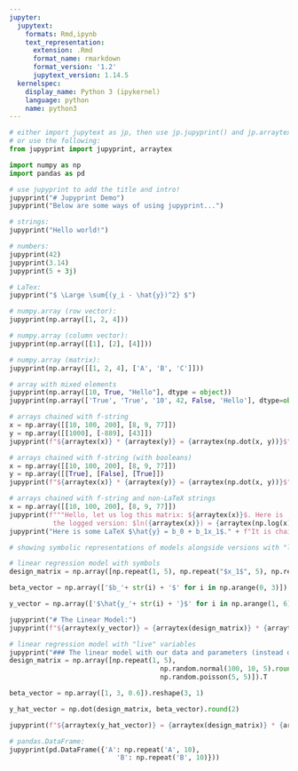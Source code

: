 ```yaml
---
jupyter:
  jupytext:
    formats: Rmd,ipynb
    text_representation:
      extension: .Rmd
      format_name: rmarkdown
      format_version: '1.2'
      jupytext_version: 1.14.5
  kernelspec:
    display_name: Python 3 (ipykernel)
    language: python
    name: python3
---
```


```python
# either import jupytext as jp, then use jp.jupyprint() and jp.arraytex()
# or use the following:
from jupyprint import jupyprint, arraytex

import numpy as np
import pandas as pd

# use jupyprint to add the title and intro!
jupyprint("# Jupyprint Demo")
jupyprint("Below are some ways of using jupyprint...")
```

```python
# strings:
jupyprint("Hello world!")
```

```python
# numbers:
jupyprint(42)
jupyprint(3.14)
jupyprint(5 + 3j)  
```

```python
# LaTex:
jupyprint("$ \Large \sum{(y_i - \hat{y})^2} $")
```

```python
# numpy.array (row vector):
jupyprint(np.array([1, 2, 4]))
```

```python
# numpy.array (column vector):
jupyprint(np.array([[1], [2], [4]]))
```

```python
# numpy.array (matrix):
jupyprint(np.array([[1, 2, 4], ['A', 'B', 'C']]))
```

```python
# array with mixed elements
jupyprint(np.array([10, True, "Hello"], dtype = object)) 
jupyprint(np.array(['True', 'True', '10', 42, False, 'Hello'], dtype=object))
```

```python
# arrays chained with f-string
x = np.array([[10, 100, 200], [8, 9, 77]])
y = np.array([[1000], [-889], [43]])
jupyprint(f"${arraytex(x)} * {arraytex(y)} = {arraytex(np.dot(x, y))}$")
```

```python
# arrays chained with f-string (with booleans)
x = np.array([[10, 100, 200], [8, 9, 77]])
y = np.array([[True], [False], [True]])
jupyprint(f"${arraytex(x)} * {arraytex(y)} = {arraytex(np.dot(x, y))}$")
```

```python
# arrays chained with f-string and non-LaTeX strings
x = np.array([[10, 100, 200], [8, 9, 77]])
jupyprint(f"""Hello, let us log this matrix: ${arraytex(x)}$. Here is
           the logged version: $ln({arraytex(x)}) = {arraytex(np.log(x).round(2))}$""")
jupyprint("Here is some LaTeX $\hat{y} = b_0 + b_1x_1$." + f"It is chained with LaTeX printouts of some matrix multiplication with the numpy arrays above: ${arraytex(x)} * {arraytex(y)} = {arraytex(np.dot(x, y))}$")
```

```python
# showing symbolic representations of models alongside versions with "live" variables

# linear regression model with symbols
design_matrix = np.array([np.repeat(1, 5), np.repeat("$x_1$", 5), np.repeat("$x_2$", 5)]).T

beta_vector = np.array(['$b_'+ str(i) + '$' for i in np.arange(0, 3)]).reshape(3, 1)

y_vector = np.array(['$\hat{y_'+ str(i) + '}$' for i in np.arange(1, 6)]).reshape(5, 1)

jupyprint("# The Linear Model:")
jupyprint(f"${arraytex(y_vector)} = {arraytex(design_matrix)} * {arraytex(beta_vector)}$")

# linear regression model with "live" variables
jupyprint("### The linear model with our data and parameters (instead of symbols):")
design_matrix = np.array([np.repeat(1, 5),
                                      np.random.normal(100, 10, 5).round(2),
                                      np.random.poisson(5, 5)]).T

beta_vector = np.array([1, 3, 0.6]).reshape(3, 1)

y_hat_vector = np.dot(design_matrix, beta_vector).round(2)

jupyprint(f"${arraytex(y_hat_vector)} = {arraytex(design_matrix)} * {arraytex(beta_vector)}$")
```

```python
# pandas.DataFrame:
jupyprint(pd.DataFrame({'A': np.repeat('A', 10),
                           'B': np.repeat('B', 10)}))
```
